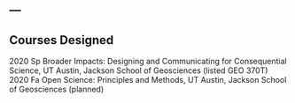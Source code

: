 ---
---

<link rel="stylesheet" href="styles.css" type="text/css">


## Courses Designed

2020 Sp	Broader Impacts: Designing and Communicating for Consequential Science, UT Austin, Jackson School of Geosciences (listed GEO 370T)
2020 Fa	Open Science: Principles and Methods, UT Austin, Jackson School of Geosciences (planned)
